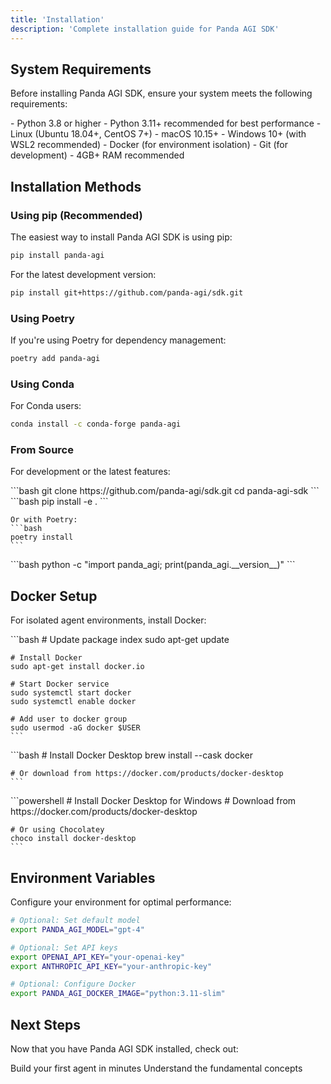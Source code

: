 ```yaml
---
title: 'Installation'
description: 'Complete installation guide for Panda AGI SDK'
---
```


## System Requirements

Before installing Panda AGI SDK, ensure your system meets the following requirements:

<AccordionGroup>
  <Accordion title="Python Version">
    - Python 3.8 or higher
    - Python 3.11+ recommended for best performance
  </Accordion>

  <Accordion title="Operating System">
    - Linux (Ubuntu 18.04+, CentOS 7+)
    - macOS 10.15+
    - Windows 10+ (with WSL2 recommended)
  </Accordion>

  <Accordion title="Dependencies">
    - Docker (for environment isolation)
    - Git (for development)
    - 4GB+ RAM recommended
  </Accordion>
</AccordionGroup>

## Installation Methods

### Using pip (Recommended)

The easiest way to install Panda AGI SDK is using pip:

```bash
pip install panda-agi
```

For the latest development version:

```bash
pip install git+https://github.com/panda-agi/sdk.git
```

### Using Poetry

If you're using Poetry for dependency management:

```bash
poetry add panda-agi
```

### Using Conda

For Conda users:

```bash
conda install -c conda-forge panda-agi
```

### From Source

For development or the latest features:

<Steps>
  <Step title="Clone the Repository">
    ```bash
    git clone https://github.com/panda-agi/sdk.git
    cd panda-agi-sdk
    ```
  </Step>
  
  <Step title="Install Dependencies">
    ```bash
    pip install -e .
    ```
    
    Or with Poetry:
    ```bash
    poetry install
    ```
  </Step>
  
  <Step title="Verify Installation">
    ```bash
    python -c "import panda_agi; print(panda_agi.__version__)"
    ```
  </Step>
</Steps>

## Docker Setup

For isolated agent environments, install Docker:

<Tabs>
  <Tab title="Ubuntu/Debian">
    ```bash
    # Update package index
    sudo apt-get update
    
    # Install Docker
    sudo apt-get install docker.io
    
    # Start Docker service
    sudo systemctl start docker
    sudo systemctl enable docker
    
    # Add user to docker group
    sudo usermod -aG docker $USER
    ```
  </Tab>
  
  <Tab title="macOS">
    ```bash
    # Install Docker Desktop
    brew install --cask docker
    
    # Or download from https://docker.com/products/docker-desktop
    ```
  </Tab>
  
  <Tab title="Windows">
    ```powershell
    # Install Docker Desktop for Windows
    # Download from https://docker.com/products/docker-desktop
    
    # Or using Chocolatey
    choco install docker-desktop
    ```
  </Tab>
</Tabs>

## Environment Variables

Configure your environment for optimal performance:

```bash
# Optional: Set default model
export PANDA_AGI_MODEL="gpt-4"

# Optional: Set API keys
export OPENAI_API_KEY="your-openai-key"
export ANTHROPIC_API_KEY="your-anthropic-key"

# Optional: Configure Docker
export PANDA_AGI_DOCKER_IMAGE="python:3.11-slim"
```


## Next Steps

Now that you have Panda AGI SDK installed, check out:

<CardGroup cols={2}>
  <Card
    title="Quickstart Guide"
    icon="rocket"
    href="/quickstart"
  >
    Build your first agent in minutes
  </Card>
  <Card
    title="Core Concepts"
    icon="lightbulb"
    href="/concepts/agents"
  >
    Understand the fundamental concepts
  </Card>
</CardGroup> 